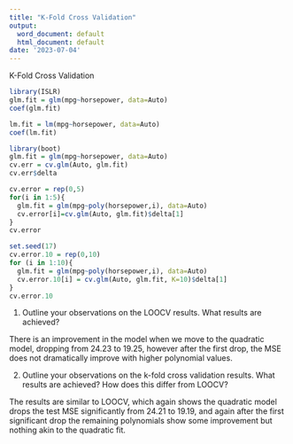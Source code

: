 ```yaml
---
title: "K-Fold Cross Validation"
output:
  word_document: default
  html_document: default
date: '2023-07-04'
---
```


K-Fold Cross Validation 

```r
library(ISLR)
glm.fit = glm(mpg~horsepower, data=Auto)
coef(glm.fit)

lm.fit = lm(mpg~horsepower, data=Auto)
coef(lm.fit)

library(boot)
glm.fit = glm(mpg~horsepower, data=Auto)
cv.err = cv.glm(Auto, glm.fit)
cv.err$delta

cv.error = rep(0,5)
for(i in 1:5){
  glm.fit = glm(mpg~poly(horsepower,i), data=Auto)
  cv.error[i]=cv.glm(Auto, glm.fit)$delta[1]
}
cv.error

set.seed(17)
cv.error.10 = rep(0,10)
for (i in 1:10){
  glm.fit = glm(mpg~poly(horsepower,i), data=Auto)
  cv.error.10[i] = cv.glm(Auto, glm.fit, K=10)$delta[1]
}
cv.error.10
```
  1.	Outline your observations on the LOOCV results. What results are achieved?  
  
  There is an improvement in the model when we move to the quadratic model, dropping from 24.23 to 19.25, however after the first drop, the MSE does not dramatically improve with higher polynomial values.  
  
  2.	Outline your observations on the k-fold cross validation results. What results are achieved? How does this differ from LOOCV?  
  
  The results are similar to LOOCV, which again shows the quadratic model drops the test MSE significantly from 24.21 to 19.19, and again after the first significant drop the remaining polynomials show some improvement but nothing akin to the quadratic fit.  